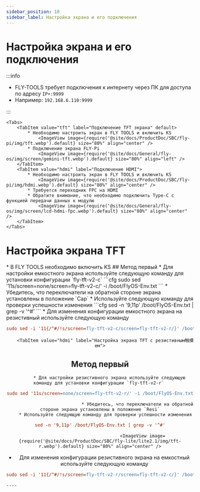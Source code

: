 ```yaml
---
sidebar_position: 10
sidebar_label: Настройка экрана и его подключения
---
```







# Настройка экрана и его подключения

:::info

* FLY-TOOLS требует подключения к интернету через ПК для доступа по адресу `IP+:9999`
* Например: `192.168.6.110:9999`

:::


    <Tabs>
        <TabItem value="tft" label="Подключение TFT экрана" default>
            * Необходимо настроить экран в FLY TOOLS и включить KS
                <ImageView image={require('@site/docs/ProductDoc/SBC/fly-pi/img/tft.webp').default} size="80%" align="center" />
            * Подключение экрана FLY-Pi
                <ImageView image={require('@site/docs/General/fly-os/img/screen/gemini-tft.webp').default} size="80%" align="left" />
        </TabItem>
        <TabItem value="hdmi" label="Подключение HDMI">
            * Необходимо настроить экран в FLY TOOLS и включить KS
                <ImageView image={require('@site/docs/ProductDoc/SBC/fly-pi/img/hdmi.webp').default} size="80%" align="center" />               
            * Требуется переходник FPC на HDMI
            * Обратите внимание, что необходимо подключить Type-C с функцией передачи данных к модулю
                <ImageView image={require('@site/docs/General/fly-os/img/screen/lcd-hdmi-fpc.webp').default} size="80%" align="center" />
        </TabItem>
    </Tabs>

# Настройка экрана TFT

<Tabs>
    <TabItem value="tft" label="Настройка экрана TFT" default>
        * В FLY TOOLS необходимо включить KS
            <ImageView image={require('@site/docs/ProductDoc/SBC/fly-lite/lite2.1/img/ks.webp').default} size="80%" align="center" />
        <Tabs>
    <TabItem value="tft" label="Настройка экрана TFT с емкостным触摸ом" default>
## Метод первый    
         * Для настройки емкостного экрана используйте следующую команду для установки конфигурации `fly-tft-v2-c`
```cfg
sudo sed '11s/screen=none/screen=fly-tft-v2-c/' -i /boot/FlyOS-Env.txt
```
         * Убедитесь, что переключатели на обратной стороне экрана установлены в положение `Cap`
    * Используйте следующую команду для проверки успешности изменения
```cfg
sed -n '9,11p' /boot/FlyOS-Env.txt | grep -v '^#'
```
        <ImageView image={require('@site/docs/ProductDoc/SBC/fly-lite/lite2.1/img/tft-c.webp').default} size="80%" align="center" />
 * Для изменения конфигурации емкостного экрана на резистивный используйте следующую команду

```cfg
sudo sed -i '11{/^#/!s/screen=fly-tft-v2-c/screen=fly-tft-v2-r/}' /boot/FlyOS-Env.txt
``` 
</TabItem>

        <TabItem value="hdmi" label="Настройка экрана TFT с резистивным触摸ем">
## Метод первый        
           * Для настройки резистивного экрана используйте следующую команду для установки конфигурации `fly-tft-v2-r` 
```cfg
sudo sed '11s/screen=none/screen=fly-tft-v2-r/' -i /boot/FlyOS-Env.txt
```
                                * Убедитесь, что переключатели на обратной стороне экрана установлены в положение `Resi`
        * Используйте следующую команду для проверки успешности изменения
```cfg
sed -n '9,11p' /boot/FlyOS-Env.txt | grep -v '^#'
```
                                    <ImageView image={require('@site/docs/ProductDoc/SBC/fly-lite/lite2.1/img/tft-r.webp').default} size="80%" align="center" />
 * Для изменения конфигурации резистивного экрана на емкостный используйте следующую команду

```cfg
sudo sed -i '11{/^#/!s/screen=fly-tft-v2-r/screen=fly-tft-v2-c/}' /boot/FlyOS-Env.txt
```
</TabItem>
</Tabs>    
</TabItem>
</Tabs>

    ----

